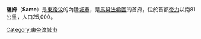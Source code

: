 {{不是|萨姆 (比利牛斯-大西洋省)}}

{{Infobox Settlement
<!-- See the Table at Infobox Settlement for all fields and descriptions of usage -->
<!-- Basic info -->
| official_name          = 薩姆
| other_name             =
| native_name            = <!-- for cities whose native name is not in 中文-->
| nickname               =
| settlement_type        = 城市
| motto                  =
<!-- images and maps -->
| image_skyline          =
| imagesize              =
| image_caption          =
| image_flag             =
| flag_size              =
| image_seal             =
| seal_size              =
| image_shield           =
| shield_size            =
| image_blank_emblem     =
| blank_emblem_type      =
| blank_emblem_size      =
| image_map              = 
| mapsize                =
| map_caption            =
| image_map1             =
| mapsize1               =
| map_caption1           =
| image_dot_map          =
| dot_mapsize            =
| dot_map_caption        =
| dot_x =  |dot_y =
| pushpin_map            = East Timor
| pushpin_label_position = 
| pushpin_map_caption    = 
<!-- Location -->
| subdivision_type       = 國家
| subdivision_name       = {{TLS}}
| subdivision_type1      = [[東帝汶行政區劃|縣]]
| subdivision_name1      = [[馬努法希區|馬努法希區]]
| subdivision_type2      =
| subdivision_name2      =
| subdivision_type3      =
| subdivision_name3      =
| subdivision_type4      =
| subdivision_name4      =
<!-- Politics -->
| government_footnotes   =
| government_type        =
| leader_title           =
| leader_name            =
| leader_title1          = <!-- for places with, say, both a mayor and a city manager -->
| leader_name1           =
| leader_title2          =
| leader_name2           =
| leader_title3          =
| leader_name3           =
| leader_title4          =
| leader_name4           =
| established_title      = <!-- Settled -->
| established_date       =
| established_title2     = <!-- Incorporated (town) -->
| established_date2      =
| established_title3     = <!-- Incorporated (city) -->
| established_date3      =
<!-- Area -->
| area_magnitude         =
| unit_pref                = Imperial <!--Enter: Imperial, if Imperial (metric) is desired-->
| area_footnotes           =
| area_total_km2           = <!-- ALL fields dealing with a measurements are subject to automatic unit 

conversion-->
| area_land_km2            = <!--See table @ Template:Infobox Settlement for details on automatic unit 

conversion-->
| area_water_km2           =
| area_total_sq_mi         =
| area_land_sq_mi          =
| area_water_sq_mi         =
| area_water_percent       =
| area_urban_km2           =
| area_urban_sq_mi         =
| area_metro_km2           =
| area_metro_sq_mi         =
| area_blank1_title        =
| area_blank1_km2          =
| area_blank1_sq_mi        =
<!-- Population -->
| population_as_of               =
| population_footnotes           =
| population_note                =
| population_total               = 25000
| population_density_km2         =
| population_density_sq_mi       =
| population_metro               =
| population_density_metro_km2   =
| population_density_metro_sq_mi =
| population_urban               =
| population_density_urban_km2   =
| population_density_urban_sq_mi =
| population_blank1_title        = Ethnicities
| population_blank1              =
| population_blank2_title        = Religions
| population_blank2              =
| population_density_blank1_km2  =
| population_density_blank1_sq_mi =
<!-- General information -->
| timezone               =
| utc_offset             =
| timezone_DST           =
| utc_offset_DST         =
| latd = 9 | latm = 00 | lats = | latNS = S
| longd = 125 | longm = 39 | longs = | longEW = E
| coordinates_display = inline,title
| elevation_footnotes    = <!-- for references: use <ref> </ref> tags -->
| elevation_m            =
| elevation_ft           =
<!-- Area/postal codes & others -->
| postal_code_type       = <!-- enter ZIP code, Postcode, Post code, Postal code... -->
| postal_code            =
| area_code              =
| blank_name             =
| blank_info             =
| blank1_name            =
| blank1_info            =
| website                =
| footnotes              =
}}

'''薩姆'''（'''Same'''）是[[東帝汶|東帝汶]]的內陸[[城市|城市]]，是[[馬努法希區|馬努法希區]]的首府，位於首都[[帝力|帝力]]以南81公里，人口25,000。

[[Category:東帝汶城市|Category:東帝汶城市]]
